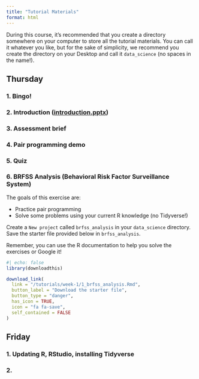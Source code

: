 ```yaml
---
title: "Tutorial Materials"
format: html
---
```


During this course, it's recommended that you create a directory somewhere on your computer to store all the tutorial materials. You can call it whatever you like, but for the sake of simplicity, we recommend you create the directory on your Desktop and call it `data_science` (no spaces in the name!).

## Thursday

### 1. Bingo!

### 2. Introduction ([introduction.pptx](/tutorials/week-1/introduction.pptx))

### 3. Assessment brief

### 4. Pair programming demo

### 5. Quiz

### 6. BRFSS Analysis (Behavioral Risk Factor Surveillance System)

The goals of this exercise are:

-   Practice pair programming
-   Solve some problems using your current R knowledge (no Tidyverse!)

Create a `New project` called `brfss_analysis` in your `data_science` directory. Save the starter file provided below in `brfss_analysis`.

Remember, you can use the R documentation to help you solve the exercises or Google it!

```r
#| echo: false
library(downloadthis)

download_link(
  link = "/tutorials/week-1/1_brfss_analysis.Rmd",
  button_label = "Download the starter file",
  button_type = "danger",
  has_icon = TRUE,
  icon = "fa fa-save",
  self_contained = FALSE
)
```

## Friday

### 1. Updating R, RStudio, installing Tidyverse 

### 2. 